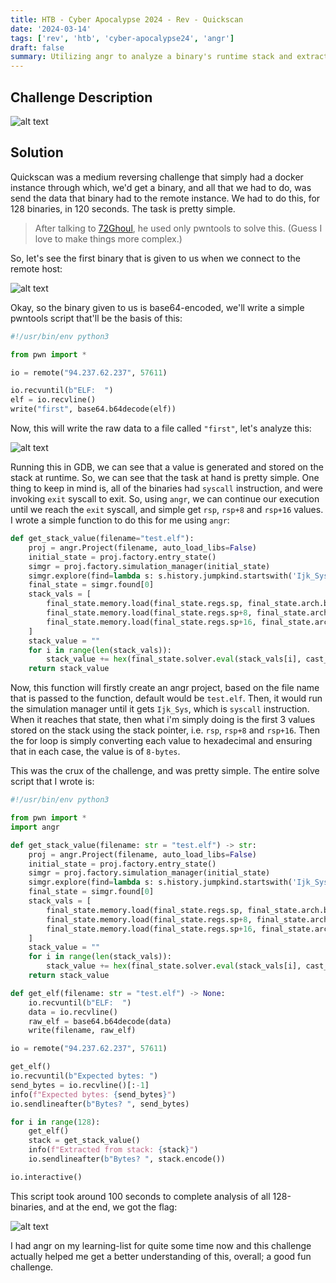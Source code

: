 ```yaml
---
title: HTB - Cyber Apocalypse 2024 - Rev - Quickscan
date: '2024-03-14'
tags: ['rev', 'htb', 'cyber-apocalypse24', 'angr']
draft: false
summary: Utilizing angr to analyze a binary's runtime stack and extract a value.
---
```


## Challenge Description

![alt text](/static/writeups/htb-cyberapocalypse/image-1.png)

## Solution

Quickscan was a medium reversing challenge that simply had a docker instance through which, we'd get a binary, and all that we had to do, was send the data that binary had to the remote instance. We had to do this, for 128 binaries, in 120 seconds. The task is pretty simple.

> After talking to [72Ghoul](https://medium.com/@hexamine22), he used only pwntools to solve this. (Guess I love to make things more complex.)

So, let's see the first binary that is given to us when we connect to the remote host:

![alt text](/static/writeups/htb-cyberapocalypse/image-2.png)

Okay, so the binary given to us is base64-encoded, we'll write a simple pwntools script that'll be the basis of this:

```py:solve.py
#!/usr/bin/env python3

from pwn import *

io = remote("94.237.62.237", 57611)

io.recvuntil(b"ELF:  ")
elf = io.recvline()
write("first", base64.b64decode(elf))
```

Now, this will write the raw data to a file called `"first"`, let's analyze this:

![alt text](/static/writeups/htb-cyberapocalypse/image-3.png)

Running this in GDB, we can see that a value is generated and stored on the stack at runtime. So, we can see that the task at hand is pretty simple. One thing to keep in mind is, all of the binaries had `syscall` instruction, and were invoking `exit` syscall to exit. So, using `angr`, we can continue our execution until we reach the `exit` syscall, and simple get `rsp`, `rsp+8` and `rsp+16` values. I wrote a simple function to do this for me using `angr`:

```py:solve.py
def get_stack_value(filename="test.elf"):
    proj = angr.Project(filename, auto_load_libs=False)
    initial_state = proj.factory.entry_state()
    simgr = proj.factory.simulation_manager(initial_state)
    simgr.explore(find=lambda s: s.history.jumpkind.startswith('Ijk_Sys'))
    final_state = simgr.found[0]
    stack_vals = [
        final_state.memory.load(final_state.regs.sp, final_state.arch.bits // 8),
        final_state.memory.load(final_state.regs.sp+8, final_state.arch.bits // 8),
        final_state.memory.load(final_state.regs.sp+16, final_state.arch.bits // 8)
    ]
    stack_value = ""
    for i in range(len(stack_vals)):
        stack_value += hex(final_state.solver.eval(stack_vals[i], cast_to=int))[2:].rjust(16, "0")
    return stack_value
```

Now, this function will firstly create an angr project, based on the file name that is passed to the function, default would be `test.elf`. Then, it would run the simulation manager until it gets `Ijk_Sys`, which is `syscall` instruction. When it reaches that state, then what i'm simply doing is the first 3 values stored on the stack using the stack pointer, i.e. `rsp`, `rsp+8` and `rsp+16`. Then the for loop is simply converting each value to hexadecimal and ensuring that in each case, the value is of `8-bytes`.

This was the crux of the challenge, and was pretty simple. The entire solve script that I wrote is:

```py:solve.py
#!/usr/bin/env python3

from pwn import *
import angr

def get_stack_value(filename: str = "test.elf") -> str:
    proj = angr.Project(filename, auto_load_libs=False)
    initial_state = proj.factory.entry_state()
    simgr = proj.factory.simulation_manager(initial_state)
    simgr.explore(find=lambda s: s.history.jumpkind.startswith('Ijk_Sys'))
    final_state = simgr.found[0]
    stack_vals = [
        final_state.memory.load(final_state.regs.sp, final_state.arch.bits // 8),
        final_state.memory.load(final_state.regs.sp+8, final_state.arch.bits // 8),
        final_state.memory.load(final_state.regs.sp+16, final_state.arch.bits // 8)
    ]
    stack_value = ""
    for i in range(len(stack_vals)):
        stack_value += hex(final_state.solver.eval(stack_vals[i], cast_to=int))[2:].rjust(16, "0")
    return stack_value

def get_elf(filename: str = "test.elf") -> None:
    io.recvuntil(b"ELF:  ")
    data = io.recvline()
    raw_elf = base64.b64decode(data)
    write(filename, raw_elf)

io = remote("94.237.62.237", 57611)

get_elf()
io.recvuntil(b"Expected bytes: ")
send_bytes = io.recvline()[:-1]
info(f"Expected bytes: {send_bytes}")
io.sendlineafter(b"Bytes? ", send_bytes)

for i in range(128):
    get_elf()
    stack = get_stack_value()
    info(f"Extracted from stack: {stack}")
    io.sendlineafter(b"Bytes? ", stack.encode())

io.interactive()
```

This script took around 100 seconds to complete analysis of all 128-binaries, and at the end, we got the flag:

![alt text](/static/writeups/htb-cyberapocalypse/image-4.png)

I had angr on my learning-list for quite some time now and this challenge actually helped me get a better understanding of this, overall; a good fun challenge.

